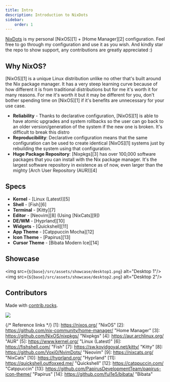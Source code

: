 ```yaml
---
title: Intro
description: Introduction to NixDots
sidebar:
    order: 1
---
```


[NixDots](https://github.com/Voxi0/NixDots) is my personal [NixOS][1] + [Home Manager][2] configuration. Feel free to go through my configuration
and use it as you wish. And kindly star the repo to show support, any contributions are greatly appreciated :)

## Why NixOS?
[NixOS][1] is a unique Linux distribution unlike no other that's built around the Nix package manager. It has a very steep learning curve because
of how different it is from traditional distributions but for me it's worth it for many reasons. For me it's worth it but it may be different for
you, don't bother spending time on [NixOS][1] if it's benefits are unnecessary for your use case.

- **Reliability** - Thanks to declarative configuration, [NixOS][1] is able to have atomic upgrades and system rollbacks so the user can go back
to an older version/generation of the system if the new one is broken. It's difficult to break this distro
- **Reproducibility**: Declarative configuration means that the same configuration can be used to create identical [NixOS][1] systems just by
rebuilding the system using that configuration.
- **Huge Package Repository**: [Nixpkgs][3] has over 100,000 software packages that you can install with the Nix package manager. It's the largest
software repository in existence as of now, even larger than the mighty [Arch User Repository (AUR)][4]

## Specs
- **Kernel** - [Linux (Latest)][5]
- **Shell** - [Fish][6]
- **Terminal** - [Kitty][7]
- **Editor** - [Neovim][8] (Using [NixCats][9])
- **DE/WM** - [Hyprland][10]
- **Widgets** - [Quickshell][11]
- **App Theme** - [Catppuccin Mocha][12]
- **Icon Theme** - [Papirus][13]
- **Cursor Theme** - [Bibata Modern Ice][14]

## Showcase
<img src={`${base}/src/assets/showcase/desktop1.png`} alt="Desktop 1"/>
<img src={`${base}/src/assets/showcase/desktop2.png`} alt="Desktop 2"/>

## Contributors
Made with [contrib.rocks](https://contrib.rocks).

<a href="https://github.com/voxi0/NixDots/graphs/contributors">
  <img src="https://contrib.rocks/image?repo=voxi0/NixDots&max=100&columns=12&anon=0"/>
</a>

{/* Reference links */}
[1]: https://nixos.org/ "NixOS"
[2]: https://github.com/nix-community/home-manager/ "Home Manager"
[3]: https://github.com/NixOS/nixpkgs/ "Nixpkgs"
[4]: https://aur.archlinux.org/ "AUR"
[5]: https://www.kernel.org/ "Linux (Latest)"
[6]: https://fishshell.com/ "Fish"
[7]: https://sw.kovidgoyal.net/kitty/ "Kitty"
[8]: https://github.com/Voxi0/NvimDots/ "Neovim"
[9]: https://nixcats.org/ "NixCats"
[10]: https://hyprland.org/ "Hyprland"
[11]: https://quickshell.outfoxxed.me/ "Quickshell"
[12]: https://catppuccin.com/ "Catppuccin"
[13]: https://github.com/PapirusDevelopmentTeam/papirus-icon-theme/ "Papirus"
[14]: https://github.com/ful1e5/bibata/ "Bibata"
